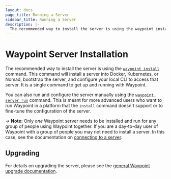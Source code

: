 ```yaml
---
layout: docs
page_title: Running a Server
sidebar_title: Running a Server
description: |-
  The recommended way to install the server is using the waypoint install command. This command will install a server into Docker, Kubernetes, or Nomad, bootstrap the server, and configure your local CLI to access that server. It is a single command to get up and running with Waypoint.
---
```


# Waypoint Server Installation

The recommended way to install the server is using the
[`waypoint install`](/commands/install) command.
This command will install a server into Docker, Kubernetes, or Nomad,
bootstrap the server, and configure your local CLI to access that server.
It is a single command to get up and running with Waypoint.

You can also run and configure the server manually using the
[`waypoint server run`](#TODO) command. This is meant for more advanced
users who want to run Waypoint in a platform that the `install` command doesn't support
or to fine-tune the configuration of the server.

-> **Note:** Only _one_ Waypoint server needs to be installed and run
for any group of people using Waypoint together. If you are a day-to-day
user of Waypoint with a group of people you may not need to install a server.
In this case, see the documentation on
[connecting to a server](/docs/server#connecting).

## Upgrading

For details on upgrading the server, please see the
[general Waypoint upgrade documentation](/docs/upgrading).
